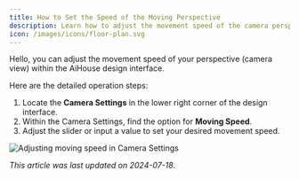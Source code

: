 ```yaml
---
title: How to Set the Speed of the Moving Perspective
description: Learn how to adjust the movement speed of the camera perspective in AiHouse by accessing Camera Settings - Moving Speed in the design interface.
icon: /images/icons/floor-plan.svg
---
```


Hello, you can adjust the movement speed of your perspective (camera view) within the AiHouse design interface.

Here are the detailed operation steps:

1.  Locate the **Camera Settings** in the lower right corner of the design interface.
2.  Within the Camera Settings, find the option for **Moving Speed**.
3.  Adjust the slider or input a value to set your desired movement speed.

![Adjusting moving speed in Camera Settings](https://ai-study1.3vjia.com/aihouse-web/15bc3ca0-e3d0-407a-8203-e809682a34eb.png)

*This article was last updated on 2024-07-18.*
